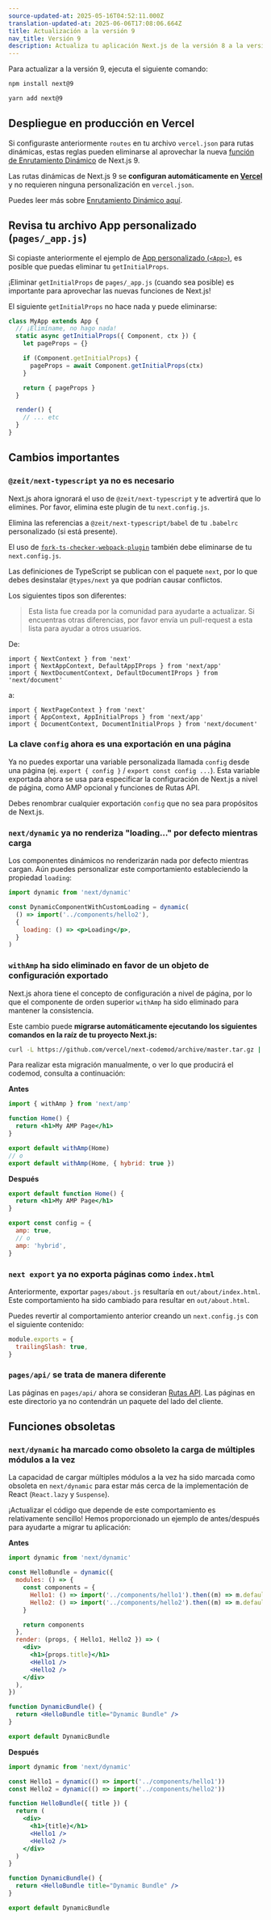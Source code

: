```yaml
---
source-updated-at: 2025-05-16T04:52:11.000Z
translation-updated-at: 2025-06-06T17:08:06.664Z
title: Actualización a la versión 9
nav_title: Versión 9
description: Actualiza tu aplicación Next.js de la versión 8 a la versión 9.
---
```


Para actualizar a la versión 9, ejecuta el siguiente comando:

```bash filename="Terminal"
npm install next@9

yarn add next@9
```

## Despliegue en producción en Vercel

Si configuraste anteriormente `routes` en tu archivo `vercel.json` para rutas dinámicas, estas reglas pueden eliminarse al aprovechar la nueva [función de Enrutamiento Dinámico](/docs/pages/building-your-application/routing/dynamic-routes) de Next.js 9.

Las rutas dinámicas de Next.js 9 se **configuran automáticamente en [Vercel](https://vercel.com/)** y no requieren ninguna personalización en `vercel.json`.

Puedes leer más sobre [Enrutamiento Dinámico aquí](/docs/pages/building-your-application/routing/dynamic-routes).

## Revisa tu archivo App personalizado (`pages/_app.js`)

Si copiaste anteriormente el ejemplo de [App personalizado (`<App>`)](/docs/pages/building-your-application/routing/custom-app), es posible que puedas eliminar tu `getInitialProps`.

¡Eliminar `getInitialProps` de `pages/_app.js` (cuando sea posible) es importante para aprovechar las nuevas funciones de Next.js!

El siguiente `getInitialProps` no hace nada y puede eliminarse:

```js
class MyApp extends App {
  // ¡Elimíname, no hago nada!
  static async getInitialProps({ Component, ctx }) {
    let pageProps = {}

    if (Component.getInitialProps) {
      pageProps = await Component.getInitialProps(ctx)
    }

    return { pageProps }
  }

  render() {
    // ... etc
  }
}
```

## Cambios importantes

### `@zeit/next-typescript` ya no es necesario

Next.js ahora ignorará el uso de `@zeit/next-typescript` y te advertirá que lo elimines. Por favor, elimina este plugin de tu `next.config.js`.

Elimina las referencias a `@zeit/next-typescript/babel` de tu `.babelrc` personalizado (si está presente).

El uso de [`fork-ts-checker-webpack-plugin`](https://github.com/Realytics/fork-ts-checker-webpack-plugin/issues) también debe eliminarse de tu `next.config.js`.

Las definiciones de TypeScript se publican con el paquete `next`, por lo que debes desinstalar `@types/next` ya que podrían causar conflictos.

Los siguientes tipos son diferentes:

> Esta lista fue creada por la comunidad para ayudarte a actualizar. Si encuentras otras diferencias, por favor envía un pull-request a esta lista para ayudar a otros usuarios.

De:

```tsx
import { NextContext } from 'next'
import { NextAppContext, DefaultAppIProps } from 'next/app'
import { NextDocumentContext, DefaultDocumentIProps } from 'next/document'
```

a:

```tsx
import { NextPageContext } from 'next'
import { AppContext, AppInitialProps } from 'next/app'
import { DocumentContext, DocumentInitialProps } from 'next/document'
```

### La clave `config` ahora es una exportación en una página

Ya no puedes exportar una variable personalizada llamada `config` desde una página (ej. `export { config }` / `export const config ...`).
Esta variable exportada ahora se usa para especificar la configuración de Next.js a nivel de página, como AMP opcional y funciones de Rutas API.

Debes renombrar cualquier exportación `config` que no sea para propósitos de Next.js.

### `next/dynamic` ya no renderiza "loading..." por defecto mientras carga

Los componentes dinámicos no renderizarán nada por defecto mientras cargan. Aún puedes personalizar este comportamiento estableciendo la propiedad `loading`:

```jsx
import dynamic from 'next/dynamic'

const DynamicComponentWithCustomLoading = dynamic(
  () => import('../components/hello2'),
  {
    loading: () => <p>Loading</p>,
  }
)
```

### `withAmp` ha sido eliminado en favor de un objeto de configuración exportado

Next.js ahora tiene el concepto de configuración a nivel de página, por lo que el componente de orden superior `withAmp` ha sido eliminado para mantener la consistencia.

Este cambio puede **migrarse automáticamente ejecutando los siguientes comandos en la raíz de tu proyecto Next.js:**

```bash filename="Terminal"
curl -L https://github.com/vercel/next-codemod/archive/master.tar.gz | tar -xz --strip=2 next-codemod-master/transforms/withamp-to-config.js npx jscodeshift -t ./withamp-to-config.js pages/**/*.js
```

Para realizar esta migración manualmente, o ver lo que producirá el codemod, consulta a continuación:

**Antes**

```jsx
import { withAmp } from 'next/amp'

function Home() {
  return <h1>My AMP Page</h1>
}

export default withAmp(Home)
// o
export default withAmp(Home, { hybrid: true })
```

**Después**

```jsx
export default function Home() {
  return <h1>My AMP Page</h1>
}

export const config = {
  amp: true,
  // o
  amp: 'hybrid',
}
```

### `next export` ya no exporta páginas como `index.html`

Anteriormente, exportar `pages/about.js` resultaría en `out/about/index.html`. Este comportamiento ha sido cambiado para resultar en `out/about.html`.

Puedes revertir al comportamiento anterior creando un `next.config.js` con el siguiente contenido:

```js filename="next.config.js"
module.exports = {
  trailingSlash: true,
}
```

### `pages/api/` se trata de manera diferente

Las páginas en `pages/api/` ahora se consideran [Rutas API](https://nextjs.org/blog/next-9#api-routes).
Las páginas en este directorio ya no contendrán un paquete del lado del cliente.

## Funciones obsoletas

### `next/dynamic` ha marcado como obsoleto la carga de múltiples módulos a la vez

La capacidad de cargar múltiples módulos a la vez ha sido marcada como obsoleta en `next/dynamic` para estar más cerca de la implementación de React (`React.lazy` y `Suspense`).

¡Actualizar el código que depende de este comportamiento es relativamente sencillo! Hemos proporcionado un ejemplo de antes/después para ayudarte a migrar tu aplicación:

**Antes**

```jsx
import dynamic from 'next/dynamic'

const HelloBundle = dynamic({
  modules: () => {
    const components = {
      Hello1: () => import('../components/hello1').then((m) => m.default),
      Hello2: () => import('../components/hello2').then((m) => m.default),
    }

    return components
  },
  render: (props, { Hello1, Hello2 }) => (
    <div>
      <h1>{props.title}</h1>
      <Hello1 />
      <Hello2 />
    </div>
  ),
})

function DynamicBundle() {
  return <HelloBundle title="Dynamic Bundle" />
}

export default DynamicBundle
```

**Después**

```jsx
import dynamic from 'next/dynamic'

const Hello1 = dynamic(() => import('../components/hello1'))
const Hello2 = dynamic(() => import('../components/hello2'))

function HelloBundle({ title }) {
  return (
    <div>
      <h1>{title}</h1>
      <Hello1 />
      <Hello2 />
    </div>
  )
}

function DynamicBundle() {
  return <HelloBundle title="Dynamic Bundle" />
}

export default DynamicBundle
```
